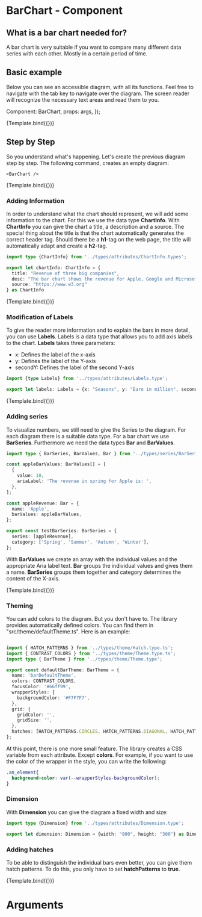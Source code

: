 

<Meta title="MDX/BarChart" component={BarChart} />

# BarChart - Component

## What is a bar chart needed for?

A bar chart is very suitable if you want to compare many different data series with each other. 
Mostly in a certain period of time.

## Basic example

Below you can see an accessible diagram, with all its functions. Feel free to navigate with the 
tab key to navigate over the diagram. The screen reader will recognize 
the necessary text areas and read them to you.


  Component: BarChart,
  props: args,
});

<Canvas>
  <Story 
    name="Basic example"
    args={{
      chartInfo: {
        title: "Revenue of three big companies",
        desc: "The bar chart shows the revenue for Apple, Google and Microsoft divided in the seasons.",
        source: "https://www.w3.org"
      },
      labels: {x: "Seasons", y: "Euro in million", secondY: ''},
      series: testTwoBarSeries,
      hatchPatterns: true,
    }}>
    {Template.bind({})}
  </Story>
</Canvas>

## Step by Step

So you understand what's happening. Let's create the previous diagram step by step. 
The following command, creates an empty diagram:
```
<BarChart />
```
<Canvas>
  <Story name="Empty Chart">
    {Template.bind({})}
  </Story>
</Canvas>

### Adding Information

In order to understand what the chart should represent, we will add some information to the chart. 
For this we use the data type **ChartInfo**. With **ChartInfo** you can give the chart a title, 
a description and a source. The special thing about the title is that the chart automatically generates the correct header tag.
Should there be a **h1**-tag on the web page, 
the title will automatically adapt and create a **h2**-tag.

```ts
import type {ChartInfo} from '../types/attributes/ChartInfo.types';

export let chartInfo: ChartInfo = {
  title: "Revenue of three big companies",
  desc: "The bar chart shows the revenue for Apple, Google and Microsoft divided in the seasons.",
  source: "https://www.w3.org"
} as ChartInfo
```

<Canvas>
  <Story 
    name="Adding Information"
    args={{
        chartInfo: {
        title: "Revenue of three big companies",
        desc: "The bar chart shows the revenue for Apple, Google and Microsoft divided in the seasons.",
        source: "https://www.w3.org"
      },
    }}>
    {Template.bind({})}
  </Story>
</Canvas>

### Modification of Labels

To give the reader more information and to explain the bars in more detail, you can use **Labels**.
Labels is a data type that allows you to add axis labels to the chart. 
**Labels** takes three parameters:
- x: Defines the label of the x-axis
- y: Defines the label of the Y-axis 
- secondY: Defines the label of the second Y-axis

```ts
import {type Labels} from '../types/attributes/Labels.type';

export let labels: Labels = {x: "Seasons", y: "Euro in million", secondY: ''} as Labels;
```
<Canvas>
  <Story 
    name="Modifying labels"
    args={{
        chartInfo: {
        title: "Revenue of three big companies",
        desc: "The bar chart shows the revenue for Apple, Google and Microsoft divided in the seasons.",
        source: "https://www.w3.org"
      },
      labels: {x: "Seasons", y: "Euro in million", secondY: ''},
    }}>
    {Template.bind({})}
  </Story>
</Canvas>

### Adding series

To visualize numbers, we still need to give the Series to the diagram. For each diagram there is a suitable
data type. For a bar chart we use **BarSeries**. Furthermore we need 
the data types **Bar** and **BarValues**.

```ts
import type { BarSeries, BarValues, Bar } from '../types/series/BarSeries.type';

const appleBarValues: BarValues[] = [
  {
    value: 10,
    ariaLabel: 'The revenue in spring for Apple is: ',
  },
];

const appleRevenue: Bar = {
  name: 'Apple',
  barValues: appleBarValues,
};

export const testBarSeries: BarSeries = {
  series: [appleRevenue],
  category: ['Spring', 'Summer', 'Autumn', 'Winter'],
};
```
With **BarValues** we create an array with the individual values and the appropriate Aria label text. 
**Bar** groups the individual values and gives them a name. **BarSeries** groups them together and
category determines the content of the X-axis.

<Canvas>
  <Story 
    name="Adding series"
    args={{
        chartInfo: {
        title: "Revenue of three big companies",
        desc: "The bar chart shows the revenue for Apple, Google and Microsoft divided in the seasons.",
        source: "https://www.w3.org"
      },
      labels: {x: "Seasons", y: "Euro in million", secondY: ''},
      series: testTwoBarSeries,
    }}>
    {Template.bind({})}
  </Story>
</Canvas>

### Theming

You can add colors to the diagram. But you don't have to. The library provides automatically defined colors.
You can find them in "src/theme/defaultTheme.ts". Here is an example:

```ts

import { HATCH_PATTERNS } from '../types/theme/Hatch.type.ts';
import { CONTRAST_COLORS } from '../types/theme/Theme.type.ts';
import type { BarTheme } from '../types/theme/Theme.type';

export const defaultBarTheme: BarTheme = {
  name: 'barDefaultTheme',
  colors: CONTRAST_COLORS,
  focusColor: '#66ff99',
  wrapperStyles: {
    backgroundColor: '#F7F7F7',
  },
  grid: {
    gridColor: '',
    gridSize: '',
  },
  hatches: [HATCH_PATTERNS.CIRCLES, HATCH_PATTERNS.DIAGONAL, HATCH_PATTERNS.H_LINE],
};
```
At this point, there is one more small feature. The library creates a CSS variable from each attribute.
Except **colors**. For example, if you want to use the color of the wrapper in the style, 
you can write the following:

```css
.an_element{
  background-color: var(--wrapperStyles-backgroundColor);
}
```

### Dimension

With **Dimension** you can give the diagram a fixed width and size:
```ts
import type {Dimension} from '../types/attributes/Dimension.type';

export let dimension: Dimension = {width: "800", height: "300"} as Dimension;
```

### Adding hatches

To be able to distinguish the individual bars even better, you can give them hatch patterns.
To do this, you only have to set **hatchPatterns** to **true**.

<Canvas>
  <Story 
    name="Adding hatches"
    args={{
        chartInfo: {
        title: "Revenue of three big companies",
        desc: "The bar chart shows the revenue for Apple, Google and Microsoft divided in the seasons.",
        source: "https://www.w3.org"
      },
      labels: {x: "Seasons", y: "Euro in million", secondY: ''},
      series: testTwoBarSeries,
      hatchPatterns: true,
    }}>
    {Template.bind({})}
  </Story>
</Canvas>

# Arguments

<ArgsTable of={BarChart} />